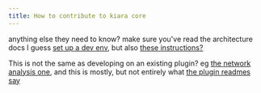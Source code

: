 ```yaml
---
title: How to contribute to kiara core
---
```


anything else they need to know? make sure you've read the architecture docs I guess
[set up a dev env](https://dharpa.org/kiara/latest/development/install/), but also [these instructions?](https://dharpa.org/kiara_plugin.develop/latest/development/core/)

This is not the same as developing on an existing plugin? eg [the network analysis one](https://dharpa.org/kiara_plugin.network_analysis/latest/development/), and this is mostly, but not entirely what [the plugin readmes say](https://github.com/DHARPA-Project/kiara_plugin.network_analysis)
